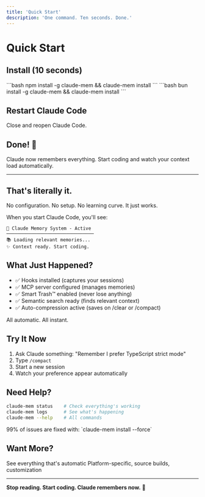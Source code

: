 ```yaml
---
title: 'Quick Start'
description: 'One command. Ten seconds. Done.'
---
```



# Quick Start

## Install (10 seconds)

<Tabs>
  <Tab title="npm (recommended)">
    ```bash
    npm install -g claude-mem && claude-mem install
    ```
  </Tab>
  <Tab title="bun (faster)">
    ```bash
    bun install -g claude-mem && claude-mem install
    ```
  </Tab>
</Tabs>

## Restart Claude Code

Close and reopen Claude Code.

## Done! 🎉

Claude now remembers everything. Start coding and watch your context load automatically.

---

## That's literally it.

No configuration. No setup. No learning curve. It just works.

When you start Claude Code, you'll see:

```
🧠 Claude Memory System - Active
────────────────────────────────
📚 Loading relevant memories...
✨ Context ready. Start coding.
```

## What Just Happened?

- ✅ Hooks installed (captures your sessions)
- ✅ MCP server configured (manages memories)
- ✅ Smart Trash™ enabled (never lose anything)
- ✅ Semantic search ready (finds relevant context)
- ✅ Auto-compression active (saves on /clear or /compact)

All automatic. All instant.

## Try It Now

1. Ask Claude something: "Remember I prefer TypeScript strict mode"
2. Type `/compact`
3. Start a new session
4. Watch your preference appear automatically

## Need Help?

```bash
claude-mem status    # Check everything's working
claude-mem logs      # See what's happening
claude-mem --help    # All commands
```

<Card title="Something Wrong?" icon="wrench" href="/guides/troubleshooting">
  99% of issues are fixed with: `claude-mem install --force`
</Card>

## Want More?

<CardGrid cols={2}>
  <Card title="🎯 Instant Features" icon="sparkles" href="/instant-features">
    See everything that's automatic
  </Card>
  <Card title="🔧 Advanced Setup" icon="cog" href="/advanced/installation">
    Platform-specific, source builds, customization
  </Card>
</CardGrid>

---

**Stop reading. Start coding. Claude remembers now.** 🧠